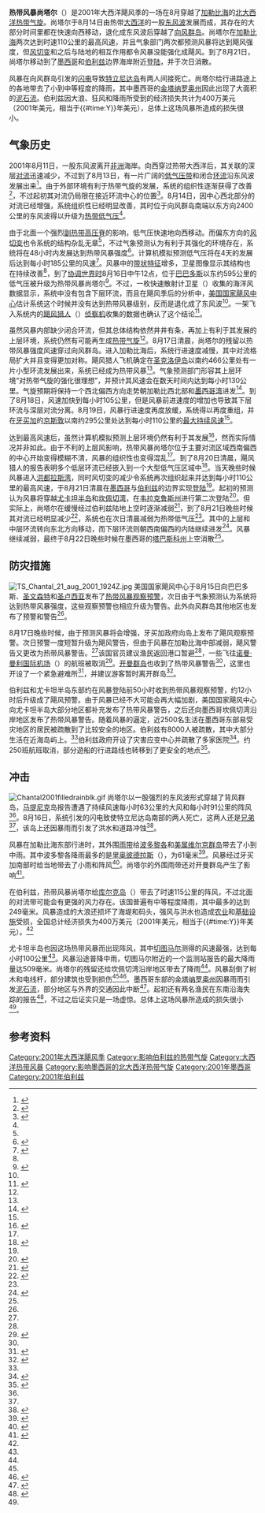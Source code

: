 {{NoteTA
|G1=地名
|1=zh-cn:泥石流; zh-hk:泥石流; zh-tw:土石流;
|2=zh-cn:协调世界时; zh-tw:世界協調時間; zh-mo:世界協調時; zh-hk:協調世界時;
|3=zh-cn:风切变;zh-tw:風切;zh-hk:風切變;
|4=zh-hans:韦拉克鲁斯;zh-hant:韋拉克魯斯;zh-tw:維拉克魯斯;
}}
{{Infobox Hurricane
| Name=热带风暴尚塔尔<br>{{lang|en|Tropical Storm Chantal}}
| Type=热带风暴
| Year=2001
| Basin=Atl
| Image location=Tropical Storm Chantal aug 21 2001 1645Z.jpg
| Image name=尤卡坦半岛上空的热带风暴尚塔尔
| Formed=2001年8月14日
| Dissipated=2001年8月22日
| 1-min winds=60
| Pressure=997
| Damages=4
| Inflated=1
| Fatalities=没有直接造成人员死亡，但间接导致两人丧生
| Areas=[[向风群岛|向风群岛]]、[[牙买加|牙买加]]、[[伯利兹|伯利兹]]、[[墨西哥|墨西哥]]
| Hurricane season=[[2001年大西洋飓风季|2001年大西洋飓风季]]
}}
'''热带风暴尚塔尔'''（{{lang-en|Tropical Storm Chantal}}）是2001年大西洋飓风季的一场在8月穿越了[[加勒比海|加勒比海]]的[[北大西洋热带气旋|北大西洋热带气旋]]。尚塔尔于8月14日由热带[[大西洋|大西洋]]的一股[[东风波|东风波]]发展而成，其存在的大部分时间里都在快速向西移动，退化成东风波后穿越了[[向风群岛|向风群岛]]。尚塔尔在[[加勒比海|加勒比海]]两次达到时速110公里的最高风速，并且气象部门两次都预测风暴将达到飓风强度，但[[风切变|风切变]]和之后与陆地的相互作用都令风暴没能强化成飓风。到了8月21日，尚塔尔移动到了[[墨西哥|墨西哥]]和[[伯利兹|伯利兹]]边界海岸附近[[登陆_(气象学)|登陆]]，并于次日消散。

风暴在向风群岛引发的[[闪电|闪电]]导致[[特立尼达岛|特立尼达岛]]有两人间接死亡。尚塔尔给行进路途上的各地带去了小到中等程度的降雨，其中墨西哥的[[金塔纳罗奥州|金塔纳罗奥州]]因此出现了大面积的[[泥石流|泥石流]]。伯利兹因大浪、狂风和降雨所受到的经济损失共计为400万美元（2001年美元，相当于{{Formatprice|{{Inflation|US|4000000|2001}}}}{{#time:Y}}年美元），总体上这场风暴所造成的损失很小。

== 气象历史 ==
{{storm path|Chantal 2001 track.png}}
2001年8月11日，一股东风波离开[[非洲|非洲]]海岸。向西穿过热带大西洋后，其关联的深层[[对流|对流]]迅速减少，不过到了8月13日，有一片广阔的[[低气压|低气压带]]和闭合[[热带气旋#结构|环流]]沿东风波发展出来<ref name="tcr">{{cite web |last=Franklin |first=James |date=2001-09-06 |title=Tropical Storm Chantal Tropical Cyclone Report |publisher=National Hurricane Center |accessdate=2013-11-27 |url=http://www.nhc.noaa.gov/2001chantal.html |archivedate=2013-10-01 |archiveurl=https://web.archive.org/web/20131001235644/http://www.nhc.noaa.gov/2001chantal.html |deadurl=no }}</ref>。由于外部环境有利于热带气旋的发展，系统的组织性逐渐获得了改善<ref>{{cite report |first=Lixion |last=Avila |coauthors=Mainelli, Michelle |date=2001-08-14 |title=Tropical Weather Outlook |publisher=National Hurricane Center |accessdate=2008-05-08}}</ref>，不过起初其对流仍局限在接近环流中心的位置<ref>{{cite report |author=Pasch, Richard |date=2001-08-14 |title=Tropical Weather Outlook (2) |publisher=National Hurricane Center |accessdate=2008-05-08}}</ref>。8月14日，因中心西北部分的对流已经增强，系统组织性已经明显改善，其时位于向风群岛南端以东方向2400公里的东风波得以升级为[[热带低气压|热带低气压]]<ref name="tcr" />。

由于北面一个强烈[[副热带高压|副热带]][[高压脊|高压脊]]的影响，低气压快速地向西移动。而偏东方向的[[风切变|风切变]]也令系统的结构杂乱无章<ref name="tcr" />，不过气象预测认为有利于其强化的环境存在，系统将在48小时内发展达到热带风暴强度<ref name="disc1">{{cite web |last=Avila |first=Lixion |date=2001-08-15 |title=Tropical Depression Four Discussion One |publisher=National Hurricane Center |accessdate=2013-11-27 |archivedate=2012-10-25 |deadurl=no |archiveurl=https://web.archive.org/web/20121025034511/http://www.nhc.noaa.gov/archive/2001/dis/al042001.discus.001.html |url=http://www.nhc.noaa.gov/archive/2001/dis/al042001.discus.001.html }}</ref>。计算机模拟预测低气压将在4天的发展后达到每小时185公里的风速<ref name="disc2">{{cite web |author=Avila, Lixion |date=2001-08-15 |title=Tropical Depression Four Discussion Two |publisher=National Hurricane Center |accessdate=2013-11-27 |archivedate=2012-10-25 |url=http://www.nhc.noaa.gov/archive/2001/dis/al042001.discus.002.html |deadurl=no |archiveurl=https://web.archive.org/web/20121025034517/http://www.nhc.noaa.gov/archive/2001/dis/al042001.discus.002.html }}</ref>。风暴中的[[热带气旋#结构|带状特征]]增多，卫星图像显示其结构也在持续改善<ref name="tcr" />，到了[[协调世界时|协调世界时]]8月16日中午12点，位于[[巴巴多斯|巴巴多斯]]以东约595公里的低气压被升级为热带风暴尚塔尔<ref>{{cite web |author=Avila, Lixion |date=2001-08-16 |title=Tropical Storm Chantal Public Advisory Four-A |publisher=National Hurricane Center |deadurl=no |accessdate=2013-11-27 |url=http://www.nhc.noaa.gov/archive/2001/pub/al042001.public_a.004.html |archiveurl=https://web.archive.org/web/20121025034522/http://www.nhc.noaa.gov/archive/2001/pub/al042001.public_a.004.html |archivedate=2012-10-25 }}</ref>。不过，一枚快速散射计卫星（{{lang|en|[[QuikSCAT|QuikSCAT]]}}）收集的海洋风数据显示，系统中没有包含下层环流，而且在飓风季后的分析中，[[国家飓风中心_(美国)|美国国家飓风中心]]估计系统这个时候并没有达到热带风暴级别，反而是退化成了东风波<ref name="tcr" />。一架飞入系统内的[[飓风猎人|飓风猎人]]（{{lang|en|Hurricane Hunters}}）[[侦察机|侦察机]]收集的数据也确认了这个结论<ref name="disc7">{{cite web |author=Pasch, Richard |date=2001-08-16 |title=Tropical Storm Chantal Special Discussion Seven |publisher=National Hurricane Center |accessdate=2013-11-27 |deadurl=no |url=http://www.nhc.noaa.gov/archive/2001/dis/al042001.discus.007.html |archivedate=2012-10-25 |archiveurl=https://web.archive.org/web/20121025034527/http://www.nhc.noaa.gov/archive/2001/dis/al042001.discus.007.html }}</ref>。

虽然风暴内部缺少闭合环流，但其总体结构依然井井有条，再加上有利于其发展的上层环境，系统仍然有可能再生成[[热带气旋|热带气旋]]<ref name="disc7" />。8月17日清晨，尚塔尔的残留以热带风暴强度风速穿过向风群岛。进入加勒比海后，系统行进速度减慢，其中对流格局扩大并且变得更加对称。飓风猎人飞机确定在[[圣克洛伊岛|圣克洛伊岛]]以南约466公里处有一片小型环流发展出来，系统已经成为热带风暴<ref name="tcr" />。气象预测部门形容其上层环境“对热带气旋的强化很理想”，并预计其风速会在数天时间内达到每小时130公里。气旋预期将保持一个西北偏西方向走势朝加勒比西北部和[[墨西哥湾|墨西哥湾]]进发<ref>{{cite web |author=Avila, Lixion |date=2001-08-17 |title=Tropical Storm Chantal Discussion Nine |publisher=National Hurricane Center |accessdate=2013-11-27 |archivedate=2012-10-25 |deadurl=no |archiveurl=https://web.archive.org/web/20121025034533/http://www.nhc.noaa.gov/archive/2001/dis/al042001.discus.009.html |url=http://www.nhc.noaa.gov/archive/2001/dis/al042001.discus.009.html }}</ref>。到了8月18日，风速加快到每小时105公里，但是风暴前进速度的增加也导致其下层环流与深层对流分离。8月19日，风暴行进速度再度放缓，系统得以再度重组，并在[[牙买加|牙买加]]的[[京斯敦|京斯敦]]以南约295公里处达到每小时110公里的[[最大持续风速|最大持续风速]]<ref name="tcr" />。

达到最高风速后，虽然计算机模拟预测上层环境仍然有利于其发展<ref>{{cite web |author=Pasch, Richard |date=2001-08-19 |title=Tropical Storm Chantal Discussion Seventeen |publisher=National Hurricane Center |accessdate=2013-11-27 |url=http://www.nhc.noaa.gov/archive/2001/dis/al042001.discus.017.html |archivedate=2012-10-25 |archiveurl=https://web.archive.org/web/20121025034540/http://www.nhc.noaa.gov/archive/2001/dis/al042001.discus.017.html |deadurl=no }}</ref>，然而实际情况并非如此。由于不利的上层风影响，热带风暴尚塔尔位于主要对流区域西南偏西的中心开始变得模糊不清，风暴的组织性也变得混乱<ref name="tcr" />。到了8月20日清晨，飓风猎人的报告表明多个低层环流已经嵌入到一个大型低气压区域中<ref name="disc19">{{cite web |author=Stewart, Stacy |date=2001-08-20 |title=Tropical Storm Chantal Discussion Nineteen |publisher=National Hurricane Center |accessdate=2013-11-27 |deadurl=no |url=http://www.nhc.noaa.gov/archive/2001/dis/al042001.discus.019.html |archivedate=2012-10-25 |archiveurl=https://web.archive.org/web/20121025034547/http://www.nhc.noaa.gov/archive/2001/dis/al042001.discus.019.html }}</ref>。当天晚些时候风暴进入[[洪都拉斯湾|洪都拉斯湾]]，同时风切变的减少令系统再次组织起来并达到每小时110公里的最高风速，于8月21日清晨在[[墨西哥|墨西哥]]与[[伯利兹|伯利兹]]的边界实现[[登陆_(气象学)|登陆]]<ref name="tcr" />。起初的预测认为风暴将穿越[[尤卡坦半岛|尤卡坦半岛]]和[[坎佩切湾|坎佩切湾]]，在[[韦拉克鲁斯州|韦拉克鲁斯州]]进行第二次登陆<ref name="disc22">{{cite web |author=Franklin, James |date=2001-08-20 |title=Tropical Storm Chantal Discussion Twenty-Two |publisher=National Hurricane Center |accessdate=2013-11-27 |archivedate=2012-10-25 |deadurl=no |archiveurl=https://web.archive.org/web/20121025034552/http://www.nhc.noaa.gov/archive/2001/dis/al042001.discus.022.html |url=http://www.nhc.noaa.gov/archive/2001/dis/al042001.discus.022.html }}</ref>。但实际上，尚塔尔在缓慢经过伯利兹陆地上空时逐渐减弱<ref>{{cite web |author=Beven, Jack |date=2001-08-21 |title=Tropical Storm Chantal Discussion Twenty-Four |publisher=National Hurricane Center |accessdate=2013-11-27 |archivedate=2012-10-25 |deadurl=no |archiveurl=https://web.archive.org/web/20121025034558/http://www.nhc.noaa.gov/archive/2001/dis/al042001.discus.024.html |url=http://www.nhc.noaa.gov/archive/2001/dis/al042001.discus.024.html }}</ref>，到了8月21日晚些时候其对流已经明显减少<ref>{{cite web |author=Beven, Jack |date=2001-08-21 |title=Tropical Storm Chantal Discussion Twenty-Five |publisher=National Hurricane Center |accessdate=2013-11-27 |archivedate=2012-10-25 |deadurl=no |archiveurl=https://web.archive.org/web/20121025034604/http://www.nhc.noaa.gov/archive/2001/dis/al042001.discus.025.html |url=http://www.nhc.noaa.gov/archive/2001/dis/al042001.discus.025.html }}</ref>，系统也在次日清晨减弱为热带低气压<ref name="tcr" />。其中的上层和中层环流转向东北方向移动，而下层环流则朝西南偏西的内陆继续进发<ref>{{cite web |author=Franklin, James |date=2001-08-21 |title=Tropical Storm Chantal Discussion Twenty-Six |publisher=National Hurricane Center |accessdate=2013-11-27 |url=http://www.nhc.noaa.gov/archive/2001/dis/al042001.discus.026.html |deadurl=no |archiveurl=https://web.archive.org/web/20121025034611/http://www.nhc.noaa.gov/archive/2001/dis/al042001.discus.026.html |archivedate=2012-10-25 }}</ref>。风暴继续减弱，最终于8月22日晚些时候在墨西哥的[[塔巴斯科州|塔巴斯科州]]上空消散<ref name="tcr" />。

== 防灾措施 ==
[[Image:TS_Chantal_21_aug_2001_1924Z.jpg|thumb]]
美国国家飓风中心于8月15日向巴巴多斯、[[圣文森特和格林纳丁斯|圣文森特]]和[[圣卢西亚|圣卢西亚]]发布了[[热带气旋警告|热带风暴观察预警]]，次日由于气象预测认为系统将达到热带风暴强度，这些观察预警也相应升级为警告。此外向风群岛其他地区也发布了预警和警告<ref name="tcr" />。

8月17日晚些时候，由于预测风暴将会增强，牙买加政府向岛上发布了飓风观察预警。次日预警一度短暂升级为飓风警告，但由于风暴在加勒比海中部减弱，飓风警告又更改为热带风暴警告。<ref name="tcr" />该国官员建议渔民返回港口暂避<ref name="spt" />，一些飞往[[诺曼·曼利国际机场|诺曼·曼利国际机场]]（{{lang|en|Norman Manley International Airport}}）的航班被取消<ref name="ap820">{{cite news |work=Associated Press |date=2001-08-20 |title=Jamaica in path of lethal storm |accessdate=2008-05-08}}</ref>。[[开曼群岛|开曼群岛]]也收到了热带风暴警告<ref name="tcr" />，这里也开设了一个紧急避难所<ref>{{cite news |publisher=Cayman Net News |date=2001-08-21 |title=Chantal Passes, Little Rain and Lightning but no Storm |accessdate=2008-06-23 |url=http://www.caymannetnews.com/Archive/Archive%20Articles/August%202001/Issue%20103/Issue%20103%20stories.html |deadurl=yes |archiveurl=https://web.archive.org/web/20081112001527/http://www.caymannetnews.com/Archive/Archive%20Articles/August%202001/Issue%20103/Issue%20103%20stories.html |archivedate=2008-11-12 }}</ref>，并建议游客暂时离开群岛<ref name="spt">{{cite news |work=Saint Petersburg Times |date=2001-08-19 |title=Chantal pulls together, heads toward Yucatan |url=http://www.sptimes.com/News/081901/news_pf/Weather/Chantal_pulls_togethe.shtml |accessdate=2013-11-27 |archiveurl=https://web.archive.org/web/20131127152517/http://www.sptimes.com/News/081901/news_pf/Weather/Chantal_pulls_togethe.shtml |deadurl=no |archivedate=2013-11-27 }}</ref>。

伯利兹和尤卡坦半岛东部约在风暴登陆前50小时收到热带风暴观察预警，约12小时后升级成了飓风预警。由于风暴已经不大可能会再大幅加剧，美国国家飓风中心向尤卡坦半岛大部分地区都补充发布了热带风暴警告，之后还向墨西哥坎佩切湾沿岸地区发布了热带风暴警告。随着风暴的逼定，近2500名生活在墨西哥东部易受灾地区的居民被疏散到了比较安全的地区。伯利兹有8000人被疏散，其中大部分生活在近海岛屿上。<ref name="tcr" />伯利兹政府开设了灾害应变中心并疏散了多家医院<ref name="relief">{{cite web |author=United Nations Office for the Coordination of Humanitarian Affairs |date=2001-08-21 |title=Caribbean — Tropical Storm Chantal OCHA Situation Report No. 4 |publisher=ReliefWeb |accessdate=2013-11-27 |archivedate=2012-09-15 |deadurl=no |archiveurl=https://web.archive.org/web/20120915023035/http://reliefweb.int/report/belize/caribbean-tropical-storm-chantal-ocha-situation-report-no-4 |url=http://reliefweb.int/report/belize/caribbean-tropical-storm-chantal-ocha-situation-report-no-4 }}</ref>。约250班航班取消，部分遊船的行进路线也转移到了更安全的地点<ref>{{cite web |author=Merzer, Martin |deadurl=no |url=http://www.latinamericanstudies.org/mexico/mexico-storm.htm |date=2001-08-21 |title=Chantal buffets, drenches Yucatan |work=The Miami Herald |accessdate=2013-11-27 |archivedate=2012-02-04 |archiveurl=https://web.archive.org/web/20120204052114/http://www.latinamericanstudies.org/mexico/mexico-storm.htm }}</ref>。

== 冲击 ==
[[Image:Chantal2001filledrainblk.gif|thumb]]
尚塔尔以一股强烈的东风波形式穿越了背风群岛，[[马提尼克|马提尼克]]岛报告遭遇了持续风速每小时63公里的大风和每小时91公里的阵风<ref name="tcr" />。8月16日，系统引发的闪电致使特立尼达岛南部的两人死亡，这两人还是[[兄弟|兄弟]]<ref name="ap820" />，该岛上还因暴雨而引发了洪水和道路冲蚀<ref>{{cite news |author=Potter, Angela |date=2001-08-17 |title=Two lightning deaths in Trinidad; Chantal regains force over Caribbean |publisher=Associated Press |accessdate=2013-11-28 |deadurl=yes |archiveurl=https://web.archive.org/web/20040922033010/http://www.savannahnow.com/stories/081801/LOCchantal.shtml |archivedate=2004-09-22 |url=http://savannahnow.com/stories/081801/LOCchantal.shtml |df= }}</ref>。

风暴在加勒比海东部行进时，其外围[[雨带|雨带]]给[[波多黎各|波多黎各]]和[[美属维尔京群岛|美属维尔京群岛]]带去了小到中雨。其中波多黎各降雨最多的是[[里奥彼德拉斯|里奥彼德拉斯]]（{{lang|en|Río Piedras}}），为61毫米<ref name="rain">{{cite web |author=Roth, David |date=2007-01-20 |title=Tropical Storm Chantal Rainfall Summary |publisher=Hydrometeorological Prediction Center |accessdate=2013-11-28 |url=http://www.wpc.ncep.noaa.gov/tropical/rain/chantal2001.html |archivedate=2013-09-22 |archiveurl=https://web.archive.org/web/20130922061938/http://www.wpc.ncep.noaa.gov/tropical/rain/chantal2001.html |deadurl=no }}</ref>。风暴经过牙买加南部时给当地带去了小雨和阵风<ref>{{cite news |author=Brown, Jill |deadurl=no |date=2001-08-19 |title=Transcript: Wildfires Burn Across the West; Tropical Storm Chantal Rages in the Caribbean |publisher=CNN |accessdate=2013-11-28 |url=http://transcripts.cnn.com/TRANSCRIPTS/0108/19/sm.04.html |archiveurl=https://web.archive.org/web/20130120032914/http://transcripts.cnn.com/TRANSCRIPTS/0108/19/sm.04.html |archivedate=2013-01-20 }}</ref>。尚塔尔的外围雨带还对开曼群岛产生了影响<ref>{{cite news |author=West, James |date=2001-08-31 |title=Chantal defied forecasts, hit Mexico with windy rain |publisher=USAToday.com |accessdate=2013-11-28 |deadurl=no |url=http://usatoday30.usatoday.com/weather/hurricane/2001/atlantic/chantal/wchantal-recap-full.htm |archivedate=2012-10-21 |archiveurl=https://web.archive.org/web/20121021034431/http://usatoday30.usatoday.com/weather/hurricane/2001/atlantic/chantal/wchantal-recap-full.htm }}</ref>。

在伯利兹，热带风暴尚塔尔给[[库尔克岛|库尔克岛]]（{{lang|en|Caye Caulker}}）带去了时速115公里的阵风，不过北面的对流带可能会有更强的风力存在。该国普遍有中等程度降雨，其中最多的达到249毫米。风暴造成的大浪还损坏了海堤和码头，强风与洪水也造成[[农业|农业]]和[[基础设施|基础设施]]受损，全国总计经济损失为400万美元（2001年美元，相当于{{Formatprice|{{Inflation|US|4000000|2001}}}}{{#time:Y}}年美元）。<ref name="tcr" />

尤卡坦半岛也因这场热带风暴而出现阵风，其中[[切图马尔|切图马尔]]测得的风速最强，达到每小时100公里<ref name="tcr" />。风暴沿途普降中雨，切图马尔附近的一个监测站报告的最大降雨量达509毫米。尚塔尔的残留还给坎佩切湾沿岸地区带去了降雨<ref name="rain" />。风暴刮倒了树木和电线杆，部分建筑也受到损伤<ref name="tcr" /><ref>{{cite news |work=The Washington Post |date=2001-08-21 |title=World; In Brief |accessdate=2008-05-08}}</ref>。墨西哥东部的[[金塔纳罗奥州|金塔纳罗奥州]]因暴雨而引发[[泥石流|泥石流]]，部分地区与外界的交通因此中断<ref>{{cite news |work=The Independent |location=London |date=2001-08-25 |title=Rain or Shine... |accessdate=2008-05-08}}</ref>。起初还有两名渔民在东南沿海失踪的报告<ref>{{cite news |work=Los Angeles Times |date=2001-08-21 |title=Tropical Storm Chantal Hits Mexico; Weather: Two fishermen are missing off country's southeastern coast. Heaviest rains and strongest winds are expected to arrive later |accessdate=2013-11-28 |url=http://articles.latimes.com/2001/aug/21/news/mn-36497 |archivedate=2012-12-25 |deadurl=no |archiveurl=https://web.archive.org/web/20121225101808/http://articles.latimes.com/2001/aug/21/news/mn-36497 }}</ref>，不过之后证实只是一场虚惊。总体上这场风暴所造成的损失很小<ref name="tcr" />。

== 参考资料 ==
{{Portal|热带气旋}}
{{Commons category|Tropical Storm Chantal (2001)}}
{{Reflist|colwidth=30em}}

{{2001 Atlantic hurricane season buttons}}
[[Category:2001年大西洋飓风季|Category:2001年大西洋飓风季]]
[[Category:影响伯利兹的热带气旋|Category:影响伯利兹的热带气旋]]
[[Category:大西洋热带风暴|Category:大西洋热带风暴]]
[[Category:影响墨西哥的北大西洋热带气旋|Category:影响墨西哥的北大西洋热带气旋]]
[[Category:2001年墨西哥|Category:2001年墨西哥]]
[[Category:2001年伯利兹|Category:2001年伯利兹]]
{{Featured article}}